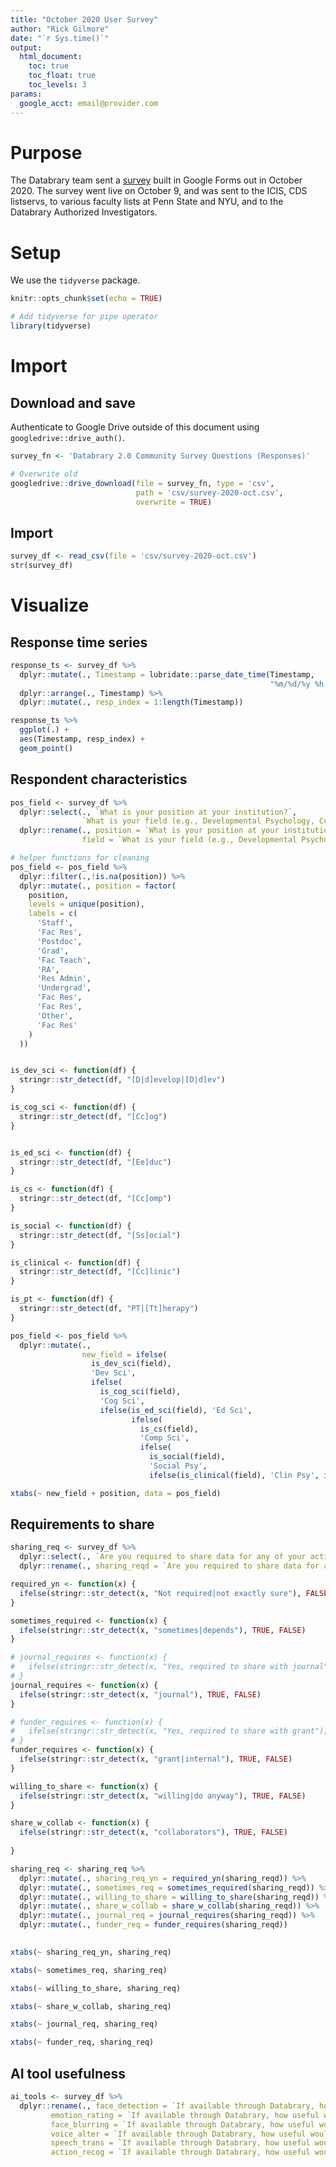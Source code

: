 ```yaml
---
title: "October 2020 User Survey"
author: "Rick Gilmore"
date: "`r Sys.time()`"
output: 
  html_document:
    toc: true
    toc_float: true
    toc_levels: 3
params:
  google_acct: email@provider.com
---
```


# Purpose

The Databrary team sent a [survey](https://docs.google.com/forms/d/1rgQ-eBXEopn_EU2CYHv9P5ao_R2PIFCqKT3nwiIHiFM/edit) built in Google Forms out in October 2020.
The survey went live on October 9, and was sent to the ICIS, CDS listservs, to various faculty lists at Penn State and NYU, and to the Databrary Authorized Investigators.

# Setup

We use the `tidyverse` package.

```r
knitr::opts_chunk$set(echo = TRUE)

# Add tidyverse for pipe operator
library(tidyverse)
```

# Import

## Download and save

Authenticate to Google Drive outside of this document using `googledrive::drive_auth()`.

```r
survey_fn <- 'Databrary 2.0 Community Survey Questions (Responses)'
```

```r
# Overwrite old
googledrive::drive_download(file = survey_fn, type = 'csv', 
                            path = 'csv/survey-2020-oct.csv',
                            overwrite = TRUE)
```

## Import

```r
survey_df <- read_csv(file = 'csv/survey-2020-oct.csv')
str(survey_df)
```

# Visualize

## Response time series

```r
response_ts <- survey_df %>%
  dplyr::mutate(., Timestamp = lubridate::parse_date_time(Timestamp, 
                                                          "%m/%d/%y %h:%m:%s")) %>%
  dplyr::arrange(., Timestamp) %>%
  dplyr::mutate(., resp_index = 1:length(Timestamp))

response_ts %>%
  ggplot(.) +
  aes(Timestamp, resp_index) +
  geom_point()
```

## Respondent characteristics

```r
pos_field <- survey_df %>%
  dplyr::select(., `What is your position at your institution?`, 
                `What is your field (e.g., Developmental Psychology, Cultural Anthropology)?`) %>%
  dplyr::rename(., position = `What is your position at your institution?`,
                field = `What is your field (e.g., Developmental Psychology, Cultural Anthropology)?`)

# helper functions for cleaning
pos_field <- pos_field %>%
  dplyr::filter(.,!is.na(position)) %>%
  dplyr::mutate(., position = factor(
    position,
    levels = unique(position),
    labels = c(
      'Staff',
      'Fac Res',
      'Postdoc',
      'Grad',
      'Fac Teach',
      'RA',
      'Res Admin',
      'Undergrad',
      'Fac Res',
      'Fac Res',
      'Other',
      'Fac Res'
    )
  ))


is_dev_sci <- function(df) {
  stringr::str_detect(df, "[D|d]evelop|[D|d]ev")
}

is_cog_sci <- function(df) {
  stringr::str_detect(df, "[Cc]og")
}


is_ed_sci <- function(df) {
  stringr::str_detect(df, "[Ee]duc")
}

is_cs <- function(df) {
  stringr::str_detect(df, "[Cc]omp")
}

is_social <- function(df) {
  stringr::str_detect(df, "[Ss]ocial")
}

is_clinical <- function(df) {
  stringr::str_detect(df, "[Cc]linic")
}

is_pt <- function(df) {
  stringr::str_detect(df, "PT|[Tt]herapy")
}

pos_field <- pos_field %>%
  dplyr::mutate(.,
                new_field = ifelse(
                  is_dev_sci(field),
                  'Dev Sci',
                  ifelse(
                    is_cog_sci(field),
                    'Cog Sci',
                    ifelse(is_ed_sci(field), 'Ed Sci',
                           ifelse(
                             is_cs(field),
                             'Comp Sci',
                             ifelse(
                               is_social(field),
                               'Social Psy',
                               ifelse(is_clinical(field), 'Clin Psy', ifelse(is_pt(field), 'PT', 'Oth'))))))))

```

```r
xtabs(~ new_field + position, data = pos_field)
```

## Requirements to share

```r
sharing_req <- survey_df %>%
  dplyr::select(., `Are you required to share data for any of your active research projects?`) %>%
  dplyr::rename(., sharing_reqd = `Are you required to share data for any of your active research projects?`)

required_yn <- function(x) {
  ifelse(stringr::str_detect(x, "Not required|not exactly sure"), FALSE, TRUE)
}

sometimes_required <- function(x) {
  ifelse(stringr::str_detect(x, "sometimes|depends"), TRUE, FALSE)
}

# journal_requires <- function(x) {
#   ifelse(stringr::str_detect(x, "Yes, required to share with journal"), TRUE, FALSE)
# }
journal_requires <- function(x) {
  ifelse(stringr::str_detect(x, "journal"), TRUE, FALSE)
}

# funder_requires <- function(x) {
#   ifelse(stringr::str_detect(x, "Yes, required to share with grant"), TRUE, FALSE)
# }
funder_requires <- function(x) {
  ifelse(stringr::str_detect(x, "grant|internal"), TRUE, FALSE)
}

willing_to_share <- function(x) {
  ifelse(stringr::str_detect(x, "willing|do anyway"), TRUE, FALSE)
}

share_w_collab <- function(x) {
  ifelse(stringr::str_detect(x, "collaborators"), TRUE, FALSE)
  
}

sharing_req <- sharing_req %>%
  dplyr::mutate(., sharing_req_yn = required_yn(sharing_reqd)) %>%
  dplyr::mutate(., sometimes_req = sometimes_required(sharing_reqd)) %>%
  dplyr::mutate(., willing_to_share = willing_to_share(sharing_reqd)) %>%
  dplyr::mutate(., share_w_collab = share_w_collab(sharing_reqd)) %>%
  dplyr::mutate(., journal_req = journal_requires(sharing_reqd)) %>%
  dplyr::mutate(., funder_req = funder_requires(sharing_reqd))
  
```

```r
xtabs(~ sharing_req_yn, sharing_req)
```

```r
xtabs(~ sometimes_req, sharing_req)
```

```r
xtabs(~ willing_to_share, sharing_req)
```

```r
xtabs(~ share_w_collab, sharing_req)
```


```r
xtabs(~ journal_req, sharing_req)
```

```r
xtabs(~ funder_req, sharing_req)
```

## AI tool usefulness

```r
ai_tools <- survey_df %>%
  dplyr::rename(., face_detection = `If available through Databrary, how useful would these tools be to your research? [Face detection]`,
         emotion_rating = `If available through Databrary, how useful would these tools be to your research? [Emotion rating]`,
         face_blurring = `If available through Databrary, how useful would these tools be to your research? [Face blurring]`,
         voice_alter = `If available through Databrary, how useful would these tools be to your research? [Voice alteration]`,
         speech_trans = `If available through Databrary, how useful would these tools be to your research? [Speech transcription]`,
         action_recog = `If available through Databrary, how useful would these tools be to your research? [Action recognition]`)
```

